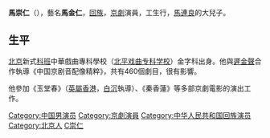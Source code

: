 {{Unreferenced|time=2014-06-26T06:55:34+00:00}}
'''馬崇仁'''（{{bd|1923年||2015年|3月9日}}），藝名'''馬金仁'''，[[回族|回族]]，[[京劇|京劇]]演員，工生行，[[馬連良|馬連良]]的大兒子。

== 生平 ==
[[北京|北京]]新式[[科班|科班]]中華戲曲專科學校（[[北平戏曲专科学校|北平戏曲专科学校]]）金字科出身。他與[[遲金聲|遲金聲]]合作執導《中国京剧音配像精粹》，共有460個劇目，很有影響。

他參加《玉堂春》（[[英屬香港|英屬香港]]，[[白沉|白沉]]執導）、《秦香蓮》等多部京劇電影的演出工作。

[[Category:中国男演员|Category:中国男演员]]
[[Category:京劇演員|Category:京劇演員]]
[[Category:中华人民共和国回族演员|Category:中华人民共和国回族演员]]
[[Category:北京人|Category:北京人]]
[[Category:馬姓|C崇仁]]